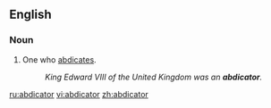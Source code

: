 ==English==

===Noun===
{{en-noun}}

# One who [[abdicate]]s.
#: ''King Edward VIII of the United Kingdom was an '''abdicator'''.''

[[ru:abdicator]]
[[vi:abdicator]]
[[zh:abdicator]]